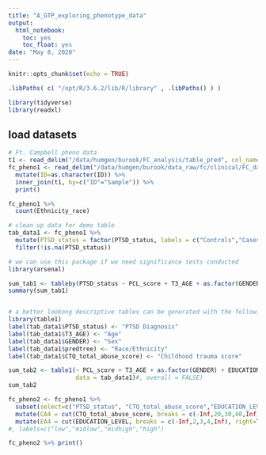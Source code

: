 ```yaml
---
title: "A_GTP_exploring_phenotype_data"
output:
  html_notebook:
    toc: yes
    toc_float: yes
date: "May 8, 2020"
---
```


```r
knitr::opts_chunk$set(echo = TRUE)
```


```r
.libPaths( c( "/opt/R/3.6.2/lib/R/library" , .libPaths() ) )
```

```r
library(tidyverse)
library(readxl)
```


## load datasets

```r
# Ft. Campbell pheno data
t1 <- read_delim("/data/humgen/burook/FC_analysis/table_pred", col_names = TRUE, delim = " ") 
fc_pheno1 <- read_delim("/data/humgen/burook/data_raw/fc/clinical/FC_data_for_PGM.txt", col_names = TRUE, delim = "\t") %>% 
  mutate(ID=as.character(ID)) %>% 
  inner_join(t1, by=c("ID"="Sample")) %>% 
  print()
```

```r
fc_pheno1 %>% 
  count(Ethnicity_race)
```

```r
# clean up data for demo table
tab_data1 <- fc_pheno1 %>% 
  mutate(PTSD_status = factor(PTSD_status, labels = c("Controls","Cases"))) %>% 
  filter(!is.na(PTSD_status))

# we can use this package if we need significance tests conducted
library(arsenal)

sum_tab1 <- tableby(PTSD_status ~ PCL_score + T3_AGE + as.factor(GENDER) + EDUCATION_LEVEL + CTQ_total_abuse_score + as.factor(predtree), data=tab_data1, test=T)
summary(sum_tab1)


# a better lookong descriptive tables can be generated with the following package
library(table1)
label(tab_data1$PTSD_status) <- "PTSD Diagnosis"
label(tab_data1$T3_AGE) <- "Age"
label(tab_data1$GENDER) <- "Sex"
label(tab_data1$predtree) <- "Race/Ethnicity"
label(tab_data1$CTQ_total_abuse_score) <- "Childhood trauma score"

sum_tab2 <- table1(~ PCL_score + T3_AGE + as.factor(GENDER) + EDUCATION_LEVEL + CTQ_total_abuse_score + as.factor(predtree) | PTSD_status, 
                   data = tab_data1)#, overall = FALSE)
sum_tab2
```


```r
fc_pheno2 <- fc_pheno1 %>% 
  subset(select=c("PTSD_status", "CTQ_total_abuse_score","EDUCATION_LEVEL")) %>% 
  mutate(CA4 = cut(CTQ_total_abuse_score, breaks = c(-Inf,20,30,40,Inf), right=T, labels = F)) %>%
  mutate(EA4 = cut(EDUCATION_LEVEL, breaks = c(-Inf,2,3,4,Inf), right=T, labels = F)) 
#, labels=c("low","midlow","midhigh","high")

fc_pheno2 %>% print()
```


